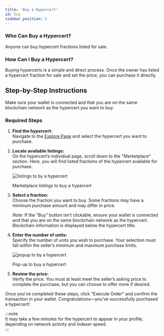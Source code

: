 ```yaml
---
title: 'Buy a Hypercert'
id: buy
sidebar_position: 5
---
```


### Who Can Buy a Hypercert?

Anyone can buy hypercert fractions listed for sale.

### How Can I Buy a Hypercert?

Buying hypercerts is a simple and direct process. Once the owner has listed a hypercert fraction for sale and set the price, you can purchase it directly.

## Step-by-Step Instructions

Make sure your wallet is connected and that you are on the same blockchain network as the hypercert you want to buy.

### Required Steps

1. **Find the hypercert:**  
   Navigate to the <a href="https://app.hypercerts.org/explore?filter=evaluated&p=1" target="_blank">Explore Page</a> and select the hypercert you want to purchase.

2. **Locate available listings:**  
   On the hypercert’s individual page, scroll down to the "Marketplace" section. Here, you will find listed fractions of the hypercert available for purchase.

   <div style={{textAlign: 'center'}}>
        <img src="/img/screenshots/buy-listings.png" alt="listings to by a hypercert" style={{ maxWidth: '700px', width: '100%' }}/>
    <p style={{ marginTop: '6px', fontStyle: 'italic' }}>Marketplace listings to buy a hypercert</p>
    </div>

3. **Select a fraction:**  
   Choose the fraction you want to buy. Some fractions may have a minimum purchase amount and may differ in price.  
   
   *Note:* If the "Buy" button isn’t clickable, ensure your wallet is connected and that you are on the same blockchain network as the hypercert. Blockchain information is displayed below the hypercert title.

4. **Enter the number of units:**  
   Specify the number of units you wish to purchase. Your selection must fall within the seller’s minimum and maximum purchase limits.

   <div style={{textAlign: 'center'}}>
        <img src="/img/screenshots/buy-modal.png" alt="popup to by a hypercert" style={{ maxWidth: '400px', width: '100%' }}/>
    <p style={{ marginTop: '6px', fontStyle: 'italic' }}>Pop-up to buy a hypercert</p>
    </div>

5. **Review the price:**  
   Verify the price. You must at least meet the seller’s asking price to complete the purchase, but you can choose to offer more if desired.

Once you've completed these steps, click "Execute Order" and confirm the transaction in your wallet. Congratulations—you’ve successfully purchased a hypercert!

:::note  
It may take a few minutes for the hypercert to appear in your profile, depending on network activity and indexer speed.  
:::